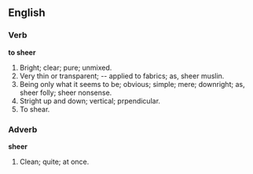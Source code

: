 ==English==

===Verb===

'''to sheer'''

#Bright; clear; pure; unmixed.
#Very thin or transparent; -- applied to fabrics; as, sheer muslin.
#Being only what it seems to be; obvious; simple; mere; downright; as, sheer folly; sheer nonsense.
#Stright up and down; vertical; prpendicular.
#To shear.

===Adverb===

'''sheer'''

#Clean; quite; at once.